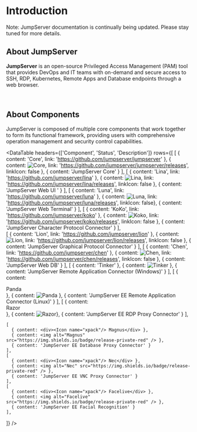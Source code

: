 
# Introduction

Note: JumpServer documentation is continually being updated. Please stay tuned for more details.

<ApplyTrialLicense />

## About JumpServer

**JumpServer** is an open-source Privileged Access Management (PAM) tool that provides DevOps and IT teams with on-demand and secure access to SSH, RDP, Kubernetes, Remote Apps and Database endpoints through a web browser.

<br/>

<ArchitectureDiagram />

## About Components

JumpServer is composed of multiple core components that work together to form its functional framework, providing users with comprehensive operation management and security control capabilities.

<DataTable
  headers={['Component', 'Status', 'Description']}
  rows={[
    [
      { content: 'Core', link: 'https://github.com/jumpserver/jumpserver' },
      { content: <img alt="Core" src="https://img.shields.io/github/release/jumpserver/jumpserver.svg" />, link: 'https://github.com/jumpserver/jumpserver/releases', linkIcon: false },
      { content: 'JumpServer Core' }
    ],
    [
      { content: 'Lina', link: 'https://github.com/jumpserver/lina' },
      { content: <img alt="Lina" src="https://img.shields.io/github/release/jumpserver/lina.svg" />, link: 'https://github.com/jumpserver/lina/releases', linkIcon: false },
      { content: 'JumpServer Web UI  ' }
    ],
    [
      { content: 'Luna', link: 'https://github.com/jumpserver/luna' },
      { content: <img alt="Luna" src="https://img.shields.io/github/release/jumpserver/luna.svg" />, link: 'https://github.com/jumpserver/luna/releases', linkIcon: false},
      { content: 'JumpServer Web Terminal' }
    ],
    [
      { content: 'KoKo', link: 'https://github.com/jumpserver/koko' },
      { content: <img alt="Koko" src="https://img.shields.io/github/release/jumpserver/koko.svg" />, link: 'https://github.com/jumpserver/koko/releases', linkIcon: false },
      { content: 'JumpServer Character Protocol Connector' }
    ],    
    [
      { content: 'Lion', link: 'https://github.com/jumpserver/lion' },
      { content: <img alt="Lion" src="https://img.shields.io/github/release/jumpserver/lion.svg" />, link: 'https://github.com/jumpserver/lion/releases', linkIcon: false },
      { content: 'JumpServer Graphical Protocol Connector' }
    ],
    [
      { content: 'Chen', link: 'https://github.com/jumpserver/chen' },
      { content: <img alt="Chen" src="https://img.shields.io/github/release/jumpserver/chen.svg" />, link: 'https://github.com/jumpserver/chen/releases', linkIcon: false },
      { content: 'JumpServer Web DB' }
    ],
    [
      { content: 'Tinker' },
      { content: <img alt="Tinker" src="https://img.shields.io/badge/release-private-red" /> },
      { content: 'JumpServer Remote Application Connector (Windows)' }
    ],
    [
      { content: <div><Icon name="xpack"/> Panda</div> },
      { content: <img alt="Panda" src="https://img.shields.io/badge/release-private-red" /> },
      { content: 'JumpServer EE Remote Application Connector (Linux)' }
    ],
    [
      { content: <div><Icon name="xpack"/> Razor</div> },
      { content: <img alt="Razor" src="https://img.shields.io/badge/release-private-red" />},
      { content: 'JumpServer EE RDP Proxy Connector' }
    ],

    [
      { content: <div><Icon name="xpack"/> Magnus</div> },
      { content: <img alt="Magnus" src="https://img.shields.io/badge/release-private-red" /> },
      { content: 'JumpServer EE Database Proxy Connector' }
    ],
    [
      { content: <div><Icon name="xpack"/> Nec</div> },
      { content: <img alt="Nec" src="https://img.shields.io/badge/release-private-red" /> },
      { content: 'JumpServer EE VNC Proxy Connector' }
    ],
    [
      { content: <div><Icon name="xpack"/> Facelive</div> },
      { content: <img alt="Facelive" src="https://img.shields.io/badge/release-private-red" /> },
      { content: 'JumpServer EE Facial Recognition' }
    ],
  ]}
/>
